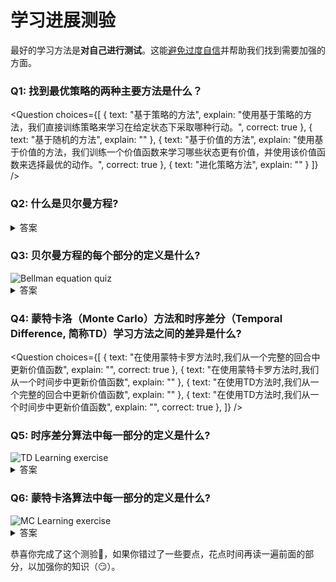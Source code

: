 # 学习进展测验

最好的学习方法是**对自己进行测试**。这能[避免过度自信](https://www.coursera.org/lecture/learning-how-to-learn/illusions-of-competence-BuFzf)并帮助我们找到需要加强的方面。


### Q1: 找到最优策略的两种主要方法是什么？

<Question
	choices={[
		{
			text: "基于策略的方法",
			explain: "使用基于策略的方法，我们直接训练策略来学习在给定状态下采取哪种行动。",
      correct: true
		},
		{
			text: "基于随机的方法",
			explain: ""
		},
    {
			text: "基于价值的方法",
			explain: "使用基于价值的方法，我们训练一个价值函数来学习哪些状态更有价值，并使用该价值函数来选择最优的动作。",
      correct: true
		},
		{
			text: "进化策略方法",
      explain: ""
		}
	]}
/>


### Q2: 什么是贝尔曼方程?

<details>
<summary>答案</summary>

**贝尔曼方程是一个递归方程**，其工作原理如下：我们不需要从每个状态的起点开始计算回报，而是可以将任意状态的价值视为:

Rt+1 + gamma * V(St+1)

即时奖励 + 之后状态的折扣价值。

</details>

### Q3: 贝尔曼方程的每个部分的定义是什么?

<img src="https://huggingface.co/datasets/huggingface-deep-rl-course/course-images/resolve/main/en/unit3/bellman4-quiz.jpg" alt="Bellman equation quiz"/>

<details>
<summary>答案</summary>


<img src="https://huggingface.co/datasets/huggingface-deep-rl-course/course-images/resolve/main/en/unit3/bellman4.jpg" alt="Bellman equation solution"/>

</details>

### Q4: 蒙特卡洛（Monte Carlo）方法和时序差分（Temporal Difference, 简称TD）学习方法之间的差异是什么?

<Question
	choices={[
		{
			text: "在使用蒙特卡罗方法时,我们从一个完整的回合中更新价值函数",
			explain: "",
      correct: true
		},
    {
			text: "在使用蒙特卡罗方法时,我们从一个时间步中更新价值函数",
			explain: ""
		},
    {
			text: "在使用TD方法时,我们从一个完整的回合中更新价值函数",
			explain: ""
		},
    {
			text: "在使用TD方法时,我们从一个时间步中更新价值函数",
			explain: "",
      correct: true
		},
	]}
/>

### Q5: 时序差分算法中每一部分的定义是什么?

<img src="https://huggingface.co/datasets/huggingface-deep-rl-course/course-images/resolve/main/en/unit3/td-ex.jpg" alt="TD Learning exercise"/>

<details>
<summary>答案</summary>

<img src="https://huggingface.co/datasets/huggingface-deep-rl-course/course-images/resolve/main/en/unit3/TD-1.jpg" alt="TD Exercise"/>

</details>


### Q6: 蒙特卡洛算法中每一部分的定义是什么?

<img src="https://huggingface.co/datasets/huggingface-deep-rl-course/course-images/resolve/main/en/unit3/mc-ex.jpg" alt="MC Learning exercise"/>

<details>
<summary>答案</summary>

<img src="https://huggingface.co/datasets/huggingface-deep-rl-course/course-images/resolve/main/en/unit3/monte-carlo-approach.jpg" alt="MC Exercise"/>

</details>

恭喜你完成了这个测验🥳，如果你错过了一些要点，花点时间再读一遍前面的部分，以加强你的知识（😏）。
